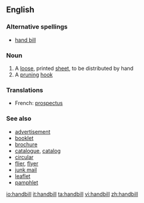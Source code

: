 ==English==

===Alternative spellings===
*[[hand bill]]

===Noun===
{{wikipedia}}
{{en-noun}}

# A [[loose]], printed [[sheet]], to be distributed by hand
# A [[pruning]] [[hook]]

===Translations===
{{rfc-level|Translations at L3+ (AutoFormat would have corrected level of Translations)}}
{{top}}
*French: [[prospectus]] {{m}}
{{bottom}}

===See also===
*[[advertisement]]
*[[booklet]]
*[[brochure]]
*[[catalogue]], [[catalog]]
*[[circular]]
*[[flier]], [[flyer]]
*[[junk mail]]
*[[leaflet]]
*[[pamphlet]]

[[io:handbill]]
[[it:handbill]]
[[ta:handbill]]
[[vi:handbill]]
[[zh:handbill]]